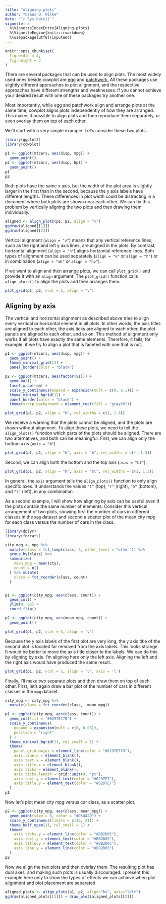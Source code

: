 ```yaml
---
title: "Aligning plots"
author: "Claus O. Wilke"
date: "`r Sys.Date()`"
vignette: >
  %\VignetteIndexEntry{Aligning plots}
  %\VignetteEngine{knitr::rmarkdown}
  %\usepackage[utf8]{inputenc}
---
```

```r
knitr::opts_chunk$set(
  fig.width = 4,
  fig.height = 3
)
```

There are several packages that can be used to align plots. The most widely used ones beside cowplot are [egg](https://cran.r-project.org/package=egg) and [patchwork.](https://github.com/thomasp85/patchwork) All these packages use slightly different approaches to plot alignment, and the respective approaches have different strengths and weaknesses. If you cannot achieve your desired result with one of these packages try another one.

Most importantly, while egg and patchwork align and arrange plots at the same time, cowplot aligns plots independently of how they are arranged. This makes it possible to align plots and then reproduce them separately, or even overlay them on top of each other.

We'll start with a very simple example. Let's consider these two plots.

```r
library(ggplot2)
library(cowplot)

p1 <- ggplot(mtcars, aes(disp, mpg)) + 
  geom_point()
p2 <- ggplot(mtcars, aes(disp, hp)) + 
  geom_point()
p1
p2
```

Both plots have the same x axis, but the width of the plot area is slightly larger in the first than in the second, because the y axis labels have different lengths. These differences in plot width could be distracting in a document where both plots are shown near each other. We can fix this problem by vertically aligning the two plots and then drawing them individually.

```r
aligned <- align_plots(p1, p2, align = "v")
ggdraw(aligned[[1]])
ggdraw(aligned[[2]])
```

Vertical alignment (`align = "v"`) means that any vertical reference lines, such as the right and left y axis lines, are aligned in the plots. By contrast, horizontal alignment (`align = "h"`) aligns horizontal reference lines. Both types of alignment can be used separately (`align = "v"` or `align = "h"`) or in combination (`align = "vh"` or `align = "hv"`).

If we want to align and then arrange plots, we can call `plot_grid()` and provide it with an `align` argument. The `plot_grid()` function calls `align_plots()` to align the plots and then arranges them.

```r
plot_grid(p1, p2, ncol = 1, align = "v")
```

## Aligning by axis

The vertical and horizontal alignment as described above tries to align every vertical or horizontal element in all plots. In other words, the axis titles are aligned to each other, the axis ticks are aligned to each other, the plot panels are aligned to each other, and so on. This method of alignment only works if all plots have exactly the same elements. Therefore, it fails, for example, if we try to align a plot that is faceted with one that is not.

```r
p1 <- ggplot(mtcars, aes(disp, mpg)) + 
  geom_point() +
  theme_minimal_grid(14) + 
  panel_border(color = "black")

p2 <- ggplot(mtcars, aes(factor(vs))) + 
  geom_bar() + 
  facet_wrap(~am) +
  scale_y_continuous(expand = expansion(mult = c(0, 0.1))) +
  theme_minimal_hgrid(12) +
  panel_border(color = "black") +
  theme(strip.background = element_rect(fill = "gray80"))

plot_grid(p1, p2, align = "h", rel_widths = c(1, 1.3))
```

We receive a warning that the plots cannot be aligned, and the plots are drawn without alignment. To align these plots, we need to tell the `align_plots()` function which parts of the plots should be aligned. There are two alternatives, and both can be meaningful. First, we can align only the bottom axis (`axis = "b"`).

```r
plot_grid(p1, p2, align = "h", axis = "b", rel_widths = c(1, 1.3))
```

Second, we can align both the bottom and the top axis (`axis = "bt"`).

```r
plot_grid(p1, p2, align = "h", axis = "bt", rel_widths = c(1, 1.3))
```

In general, the `axis` argument tells the `align_plots()` function to only align specific axes. It understands the values `"t"` (top), `"r"` (right), `"b"` (bottom), and `"l"` (left), in any combination.

As a second example, I will show how aligning by axis can be useful even if the plots contain the same number of elements. Consider this vertical arrangement of two plots, showing first the number of cars in different classes in the `mpg` dataset and second a scatter plot of the mean city mpg for each class versus the number of cars in the class. 

```r
library(dplyr)
library(forcats)

city_mpg <- mpg %>%
  mutate(class = fct_lump(class, 4, other_level = "other")) %>%
  group_by(class) %>%
  summarize(
    mean_mpg = mean(cty),
    count = n()
  ) %>% mutate(
    class = fct_reorder(class, count)
  )


p1 <- ggplot(city_mpg, aes(class, count)) + 
  geom_col() + 
  ylim(0, 65) + 
  coord_flip()

p2 <- ggplot(city_mpg, aes(mean_mpg, count)) + 
  geom_point()

plot_grid(p1, p2, ncol = 1, align = 'v')
```

Because the y axis labels of the first plot are very long, the y axis title of the second plot is located far removed from the axis labels. This looks strange. It would be better to move the axis title closer to the labels. We can do this by aligning by axis. I'm aligning here only the left axis. Aligning the left and the right axis would have produced the same result.

```r
plot_grid(p1, p2, ncol = 1, align = 'v', axis = 'l')
```

Finally, I'll make two separate plots and then draw them on top of each other. First, let's again draw a bar plot of the number of cars in different classes in the `mpg` dataset.

```r
city_mpg <- city_mpg %>%
  mutate(class = fct_reorder(class, -mean_mpg))

p1 <- ggplot(city_mpg, aes(class, count)) +
  geom_col(fill = "#6297E770") + 
  scale_y_continuous(
    expand = expansion(mult = c(0, 0.05)),
    position = "right"
  ) +
  theme_minimal_hgrid(11, rel_small = 1) +
  theme(
    panel.grid.major = element_line(color = "#6297E770"),
    axis.line.x = element_blank(),
    axis.text.x = element_blank(),
    axis.title.x = element_blank(),
    axis.ticks = element_blank(),
    axis.ticks.length = grid::unit(0, "pt"),
    axis.text.y = element_text(color = "#6297E7"),
    axis.title.y = element_text(color = "#6297E7")
  )
p1
```

Now let's plot mean city mpg versus car class, as a scatter plot.

```r
p2 <- ggplot(city_mpg, aes(class, mean_mpg)) + 
  geom_point(size = 3, color = "#D5442D") + 
  scale_y_continuous(limits = c(10, 21)) +
  theme_half_open(11, rel_small = 1) +
  theme(
    axis.ticks.y = element_line(color = "#BB2D05"),
    axis.text.y = element_text(color = "#BB2D05"),
    axis.title.y = element_text(color = "#BB2D05"),
    axis.line.y = element_line(color = "#BB2D05")
  )
p2
```

Now we align the two plots and then overlay them. The resulting plot has dual axes, and making such plots is usually discouraged. I present this example here only to show the types of effects we can achieve when plot alignment and plot placement are separated.

```r
aligned_plots <- align_plots(p1, p2, align="hv", axis="tblr")
ggdraw(aligned_plots[[1]]) + draw_plot(aligned_plots[[2]])
```

